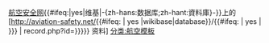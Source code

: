 [[航空安全网]]{{#ifeq:{{{wikibase}}}|yes|维基|-{zh-hans:数据库;zh-hant:資料庫}-}}上的[http://aviation-safety.net/{{#ifeq: {{{wikibase}}} | yes |wikibase|database}}/{{#ifeq: {{{wikibase}}} | yes | {{{1|{{{id}}}}}} | record.php?id={{{1|{{{id}}}}}}}} {{{type|事故}}}资料]
<noinclude>{{doc}}[[分类:航空模板]]</noinclude>